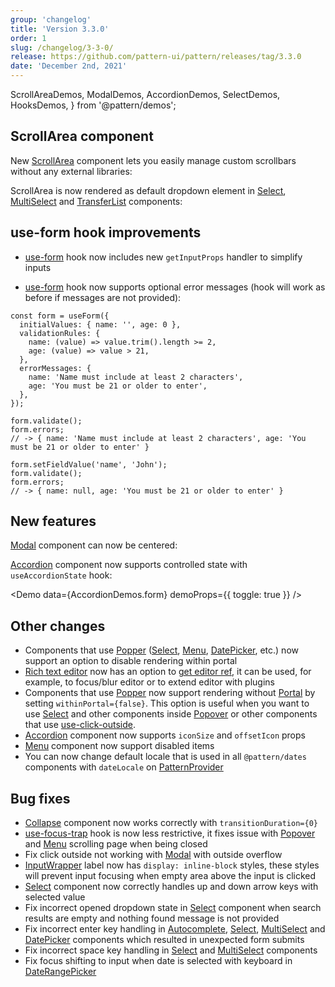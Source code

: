 ```yaml
---
group: 'changelog'
title: 'Version 3.3.0'
order: 1
slug: /changelog/3-3-0/
release: https://github.com/pattern-ui/pattern/releases/tag/3.3.0
date: 'December 2nd, 2021'
---
```


  ScrollAreaDemos,
  ModalDemos,
  AccordionDemos,
  SelectDemos,
  HooksDemos,
} from '@pattern/demos';

## ScrollArea component

New [ScrollArea](https://pattern-ui.design/core/scroll-area/) component lets you easily manage custom scrollbars
without any external libraries:

<Demo data={ScrollAreaDemos.configurator} />

ScrollArea is now rendered as default dropdown element in [Select](https://pattern-ui.design/core/select/), [MultiSelect](https://pattern-ui.design/core/multi-select/)
and [TransferList](https://pattern-ui.design/core/transfer-list/) components:

<Demo data={SelectDemos.large} />

## use-form hook improvements

- [use-form](https://pattern-ui.design/hooks/use-form/) hook now includes new `getInputProps` handler to simplify inputs

- [use-form](https://pattern-ui.design/hooks/use-form/) hook now supports optional error messages (hook will work as before if messages are not provided):

```tsx
const form = useForm({
  initialValues: { name: '', age: 0 },
  validationRules: {
    name: (value) => value.trim().length >= 2,
    age: (value) => value > 21,
  },
  errorMessages: {
    name: 'Name must include at least 2 characters',
    age: 'You must be 21 or older to enter',
  },
});

form.validate();
form.errors;
// -> { name: 'Name must include at least 2 characters', age: 'You must be 21 or older to enter' }

form.setFieldValue('name', 'John');
form.validate();
form.errors;
// -> { name: null, age: 'You must be 21 or older to enter' }
```

## New features

[Modal](https://pattern-ui.design/core/modal/) component can now be centered:

<Demo data={ModalDemos.centered} />

[Accordion](https://pattern-ui.design/core/accordion/) component now supports controlled state with `useAccordionState` hook:

<Demo data={AccordionDemos.form} demoProps={{ toggle: true }} />

## Other changes

- Components that use [Popper](https://pattern-ui.design/core/popper/) ([Select](https://pattern-ui.design/core/select/), [Menu](https://pattern-ui.design/core/menu/), [DatePicker](https://pattern-ui.design/dates/date-picker/), etc.) now support an option to disable rendering within portal
- [Rich text editor](https://pattern-ui.design/others/rte/) now has an option to [get editor ref](https://pattern-ui.design/others/rte/#get-editor-ref), it can be used, for example, to focus/blur editor or to extend editor with plugins
- Components that use [Popper](https://pattern-ui.design/core/popper/) now support rendering without [Portal](https://pattern-ui.design/core/portal/) by setting `withinPortal={false}`. This option is useful when you want to use [Select](https://pattern-ui.design/core/select/) and other components inside [Popover](https://pattern-ui.design/core/popover/) or other components that use [use-click-outside](https://pattern-ui.design/hooks/use-click-outside/).
- [Accordion](https://pattern-ui.design/core/accordion/) component now supports `iconSize` and `offsetIcon` props
- [Menu](https://pattern-ui.design/core/menu/) component now support disabled items
- You can now change default locale that is used in all `@pattern/dates` components with `dateLocale` on [PatternProvider](https://pattern-ui.design/theming/pattern-provider/)

## Bug fixes

- [Collapse](https://pattern-ui.design/core/collapse/) component now works correctly with `transitionDuration={0}`
- [use-focus-trap](https://pattern-ui.design/hooks/use-focus-trap/) hook is now less restrictive, it fixes issue with [Popover](https://pattern-ui.design/core/popover/) and [Menu](https://pattern-ui.design/core/menu/) scrolling page when being closed
- Fix click outside not working with [Modal](https://pattern-ui.design/core/modal/) with outside overflow
- [InputWrapper](https://pattern-ui.design/core/input-wrapper/) label now has `display: inline-block` styles, these styles will prevent input focusing when empty area above the input is clicked
- [Select](https://pattern-ui.design/core/select/) component now correctly handles up and down arrow keys with selected value
- Fix incorrect opened dropdown state in [Select](https://pattern-ui.design/core/select/) component when search results are empty and nothing found message is not provided
- Fix incorrect enter key handling in [Autocomplete](https://pattern-ui.design/core/autocomplete/), [Select](https://pattern-ui.design/core/select/), [MultiSelect](https://pattern-ui.design/core/multi-select/) and [DatePicker](https://pattern-ui.design/core/date-picker/) components which resulted in unexpected form submits
- Fix incorrect space key handling in [Select](https://pattern-ui.design/core/select/) and [MultiSelect](https://pattern-ui.design/core/multi-select/) components
- Fix focus shifting to input when date is selected with keyboard in [DateRangePicker](https://pattern-ui.design/dates/date-picker/)
